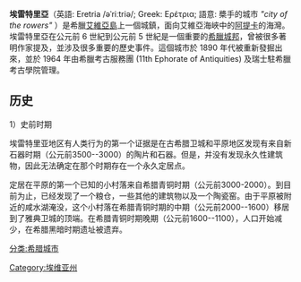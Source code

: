 {{expand|time=2013-09-24T13:10:11+00:00}}
{{unreferenced|time=2013-09-24T13:10:11+00:00}}
{{distinguish|厄利垂亞}}
{{Infobox Greek Dimos
  |name =埃雷特里亚
  |name_local = Ερέτρια
|image_map = 2011 Dimos Eretrias.png
  |periph = [[中希臘|中希臘]]
|periphunit         = [[艾維亞州|艾維亞州]]
|pop_municipality   = 13053
|area_municipality  = 170
|pop_municunit   = 6330
|area_municunit   = 
  |population_as_of = 2011
  |elevation = 8
  |lat_deg = 38
  |lat_min = 24
  |lon_deg = 23
  |lon_min = 48
  |postal_code = 340 08
  |area_code = 22290
  |licence = ΧΑ 
}}

'''埃雷特里亞'''（英語: Eretria /əˈriːtriə/; Greek: Ερέτρια; 語意: 槳手的城市 ''"city of the rowers"'' ）是希臘[[艾維亞島|艾維亞島]]上一個城鎮，面向艾維亞海峽中的[[阿提卡|阿提卡]]的海灣。埃雷特里亞在公元前 6 世紀到公元前 5 世紀是一個重要的[[希臘城邦|希臘城邦]]，曾被很多著明作家提及，並涉及很多重要的歷史事件。這個城市於 1890 年代被重新發掘出來，並於 1964 年由希臘考古服務團 (11th Ephorate of Antiquities) 及瑞士駐希臘考古學院管理。

==历史==
1）史前时期

埃雷特里亚地区有人类行为的第一个证据是在古希腊卫城和平原地区发现有来自新石器时期（公元前3500--3000）的陶片和石器。但是，并没有发现永久性建筑物，因此无法确定在那个时期存在一个永久定居点。

定居在平原的第一个已知的小村落来自希腊青铜时期（公元前3000-2000）。到目前为止，已经发现了一个粮仓，一些其他的建筑物以及一个陶瓷窑。由于平原被附近的咸水湖淹没，这个小村落在希腊青铜时期的中期（公元前2000--1600）移居到了雅典卫城的顶端。在希腊青铜时期晚期（公元前1600--1100），人口开始减少，在希腊黑暗时期遗址被遗弃。

[[分类:希腊城市|分类:希腊城市]]
[[Category:埃维亚州|Category:埃维亚州]]